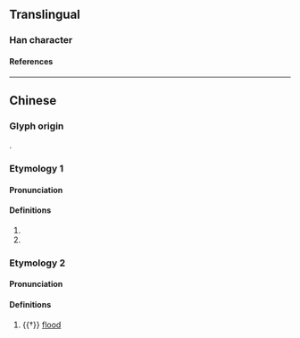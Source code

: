 {{character info/new}}
==Translingual==

===Han character===
{{Han char|rn=85|rad=水|as=07|sn=10|four=37154|canj=EHEJ|ids=⿰氵夆}}

====References====
{{Han ref|kx=0625.050|dkj=17492|dj=1023.040|hdz=31631.040|uh=6D72}}

----

==Chinese==

===Glyph origin===
{{Han compound|水|alt1=氵|夆|c1=s|c2=p|t1=river|ls=psc}}.

===Etymology 1===
{{zh-forms}}

====Pronunciation====
{{zh-pron
|m=féng
|c=
|mc=
|oc=
|ma=
|cat=pn
}}

====Definitions====
{{zh-hanzi}}

# {{zh-alt-form|漨}}
# {{n-g|Used in {{zh-l|楊家浲}}, a place in [[Hubei]], [[China]].}}

===Etymology 2===
{{zh-forms}}
{{rfe|zh|same word as {{zh-l|*洚}}, {{zh-l|*洪}}?}}

====Pronunciation====
{{zh-pron
|m=hóng,jiàng
|c=
|mc=
|oc=
|ma=
|cat=n
}}

====Definitions====
{{zh-hanzi}}

# {{†}} [[flood]]